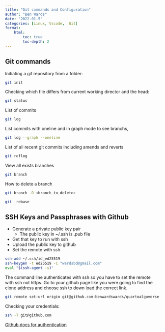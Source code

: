 ```yaml
---
title: "Git commands and Configuration"
author: "Ben Wards"
date: "2022-01-5"
categories: [Linux, Vscode,  Git]
format: 
    html:
        toc: true
        toc-depth: 2
---
```



## Git commands

Initiating a git repository from a folder:

```zsh
git init
```
Checking which file differs from current working director and the head:
```zsh
git status
```

List of commits
```zsh
git log
```
List commits with oneline and in graph mode to see branchs,
```zsh
git log --graph --oneline
```

List of all recent git commits including amends and reverts
```zsh
git reflog
```

View all exists branches
```zsh
git branch
```

How to delete a branch
```zsh
git branch -D <branch_to_delete>
```

```zsh
git  rebase
```

## SSH Keys and Passphrases with Github

- Generate a private public key pair
  - The public key in ~/.ssh is .pub file
- Get that key to run with ssh
- Upload the public key to github
- Set the remote with ssh

```zsh
ssh-add ~/.ssh/id_ed25519
ssh-keygen -t ed25519 -C "wardsbd@gmail.com"
eval "$(ssh-agent -s)"
```

The command line authenticates with ssh so you have to set the remote with ssh not https. Go to your github page like you were going to find the clone address and choose ssh to down load the correct link.

```zsh
git remote set-url origin git@github.com:benwardswards/quartoalgoverse.github.io.git
```

Checking your credentials:

```zsh
ssh -T git@github.com
```

[Github docs for authentication](https://docs.github.com/en/authentication/connecting-to-github-with-ssh/generating-a-new-ssh-key-and-adding-it-to-the-ssh-agent)